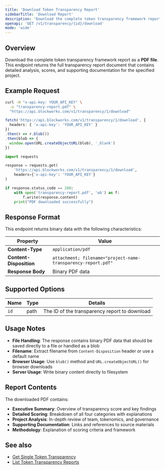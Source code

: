 ```yaml
---
title: 'Download Token Transparency Report'
sidebarTitle: 'Download Report'
description: 'Download the complete token transparency framework report as a PDF file'
openapi: 'GET /v1/transparency/{id}/download'
mode: 'wide'
---
```


## Overview

Download the complete token transparency framework report as a **PDF file**. This endpoint returns the full transparency report document that contains detailed analysis, scores, and supporting documentation for the specified project.

## Example Request

<CodeGroup>

```bash cURL
curl -H "x-api-key: YOUR_API_KEY" \
  -o "transparency-report.pdf" \
  "https://api.blockworks.com/v1/transparency/1/download"
```

```typescript TypeScript
fetch('https://api.blockworks.com/v1/transparency/1/download', {
  headers: { 'x-api-key': 'YOUR_API_KEY' }
})
.then(r => r.blob())
.then(blob => {
  window.open(URL.createObjectURL(blob), '_blank')
})
```

```python Python
import requests

response = requests.get(
    'https://api.blockworks.com/v1/transparency/1/download',
    headers={'x-api-key': 'YOUR_API_KEY'}
)

if response.status_code == 200:
    with open('transparency-report.pdf', 'wb') as f:
        f.write(response.content)
    print("PDF downloaded successfully")
```

</CodeGroup>

## Response Format

This endpoint returns binary data with the following characteristics:

| Property | Value |
|----------|--------|
| **Content-Type** | `application/pdf` |
| **Content-Disposition** | `attachment; filename="project-name-transparency-report.pdf"` |
| **Response Body** | Binary PDF data |

## Supported Options

| Name | Type | Details |
| - | - | - |
| `id` | path | The ID of the transparency report to download |

## Usage Notes

- **File Handling**: The response contains binary PDF data that should be saved directly to a file or handled as a blob
- **Filename**: Extract filename from `Content-Disposition` header or use a default name
- **Browser Usage**: Use `blob()` method and `URL.createObjectURL()` for browser downloads
- **Server Usage**: Write binary content directly to filesystem

## Report Contents

The downloaded PDF contains:
- **Executive Summary**: Overview of transparency score and key findings
- **Detailed Scoring**: Breakdown of all four categories with explanations
- **Project Analysis**: In-depth review of team, tokenomics, and governance
- **Supporting Documentation**: Links and references to source materials
- **Methodology**: Explanation of scoring criteria and framework

## See also

- [Get Single Token Transparency](/api-reference/token-transparency/get-single)
- [List Token Transparency Reports](/api-reference/token-transparency/list)